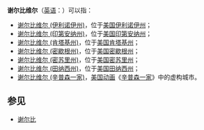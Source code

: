 '''谢尔比维尔'''（[[英语|英语]]：'''{{lang|en|Shelbyville}}'''）可以指：
*[[谢尔比维尔_(伊利诺伊州)|谢尔比维尔 (伊利诺伊州)]]，位于[[美国|美国]][[伊利诺伊州|伊利诺伊州]]；
*[[谢尔比维尔_(印第安纳州)|谢尔比维尔 (印第安纳州)]]，位于[[美国|美国]][[印第安纳州|印第安纳州]]；
*[[谢尔比维尔_(肯塔基州)|谢尔比维尔 (肯塔基州)]]，位于[[美国|美国]][[肯塔基州|肯塔基州]]；
*[[谢尔比维尔_(密歇根州)|谢尔比维尔 (密歇根州)]]，位于[[美国|美国]][[密歇根州|密歇根州]]；
*[[谢尔比维尔_(密苏里州)|谢尔比维尔 (密苏里州)]]，位于[[美国|美国]][[密苏里州|密苏里州]]；
*[[谢尔比维尔_(田纳西州)|谢尔比维尔 (田纳西州)]]，位于[[美国|美国]][[田纳西州|田纳西州]]；
*[[谢尔比维尔_(辛普森一家)|谢尔比维尔 (辛普森一家)]]，[[美国|美国]][[动画|动画]]《[[辛普森一家|辛普森一家]]》中的虚构城市。

==参见==
* [[谢尔比|谢尔比]]

{{disambig|cat=五字地名消歧义|Shelbyville}}